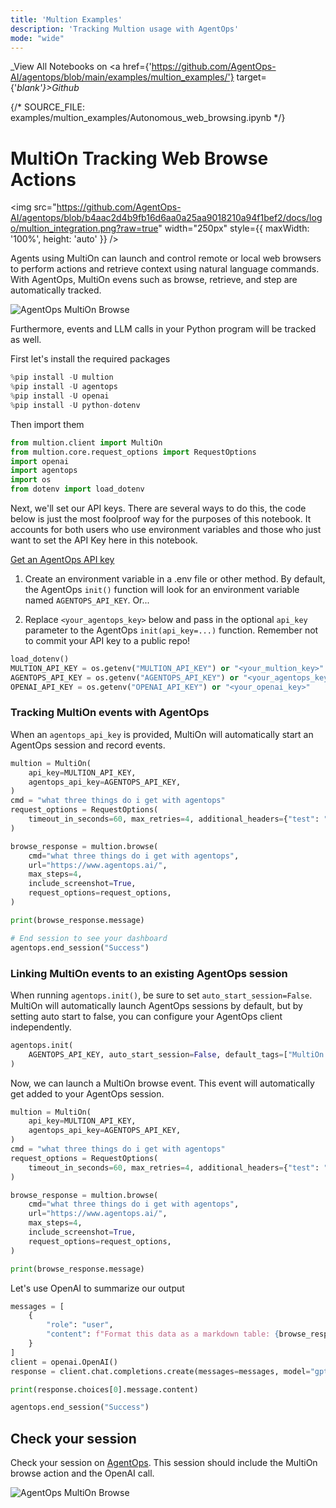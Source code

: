 ```yaml
---
title: 'Multion Examples'
description: 'Tracking Multion usage with AgentOps'
mode: "wide"
---
```


_View All Notebooks on <a href={'https://github.com/AgentOps-AI/agentops/blob/main/examples/multion_examples/'} target={'_blank'}>Github</a>_


{/*  SOURCE_FILE: examples/multion_examples/Autonomous_web_browsing.ipynb  */}

# MultiOn Tracking Web Browse Actions
<img src="https://github.com/AgentOps-AI/agentops/blob/b4aac2d4b9fb16d6aa0a25aa9018210a94f1bef2/docs/logo/multion_integration.png?raw=true" 
     width="250px" 
     style={{ maxWidth: '100%', height: 'auto' }} />
    
Agents using MultiOn can launch and control remote or local web browsers to perform actions and retrieve context using natural language commands. With AgentOps, MultiOn evens such as browse, retrieve, and step are automatically tracked.


![AgentOps MultiOn Browse](https://github.com/AgentOps-AI/agentops/blob/main/docs/images/agentops-multion-browse.gif?raw=true)

Furthermore, events and LLM calls in your Python program will be tracked as well.

First let's install the required packages


```python
%pip install -U multion
%pip install -U agentops
%pip install -U openai
%pip install -U python-dotenv
```

Then import them


```python
from multion.client import MultiOn
from multion.core.request_options import RequestOptions
import openai
import agentops
import os
from dotenv import load_dotenv
```

Next, we'll set our API keys. There are several ways to do this, the code below is just the most foolproof way for the purposes of this notebook. It accounts for both users who use environment variables and those who just want to set the API Key here in this notebook.

[Get an AgentOps API key](https://agentops.ai/settings/projects)

1. Create an environment variable in a .env file or other method. By default, the AgentOps `init()` function will look for an environment variable named `AGENTOPS_API_KEY`. Or...

2. Replace `<your_agentops_key>` below and pass in the optional `api_key` parameter to the AgentOps `init(api_key=...)` function. Remember not to commit your API key to a public repo!


```python
load_dotenv()
MULTION_API_KEY = os.getenv("MULTION_API_KEY") or "<your_multion_key>"
AGENTOPS_API_KEY = os.getenv("AGENTOPS_API_KEY") or "<your_agentops_key>"
OPENAI_API_KEY = os.getenv("OPENAI_API_KEY") or "<your_openai_key>"
```

### Tracking MultiOn events with AgentOps

When an `agentops_api_key` is provided, MultiOn will automatically start an AgentOps session and record events.


```python
multion = MultiOn(
    api_key=MULTION_API_KEY,
    agentops_api_key=AGENTOPS_API_KEY,
)
cmd = "what three things do i get with agentops"
request_options = RequestOptions(
    timeout_in_seconds=60, max_retries=4, additional_headers={"test": "ing"}
)

browse_response = multion.browse(
    cmd="what three things do i get with agentops",
    url="https://www.agentops.ai/",
    max_steps=4,
    include_screenshot=True,
    request_options=request_options,
)

print(browse_response.message)

# End session to see your dashboard
agentops.end_session("Success")
```

### Linking MultiOn events to an existing AgentOps session
When running `agentops.init()`, be sure to set `auto_start_session=False`. MultiOn will automatically launch AgentOps sessions by default, but by setting auto start to false, you can configure your AgentOps client independently.


```python
agentops.init(
    AGENTOPS_API_KEY, auto_start_session=False, default_tags=["MultiOn browse example"]
)
```

Now, we can launch a MultiOn browse event. This event will automatically get added to your AgentOps session.


```python
multion = MultiOn(
    api_key=MULTION_API_KEY,
    agentops_api_key=AGENTOPS_API_KEY,
)
cmd = "what three things do i get with agentops"
request_options = RequestOptions(
    timeout_in_seconds=60, max_retries=4, additional_headers={"test": "ing"}
)

browse_response = multion.browse(
    cmd="what three things do i get with agentops",
    url="https://www.agentops.ai/",
    max_steps=4,
    include_screenshot=True,
    request_options=request_options,
)

print(browse_response.message)
```

Let's use OpenAI to summarize our output


```python
messages = [
    {
        "role": "user",
        "content": f"Format this data as a markdown table: {browse_response.message}",
    }
]
client = openai.OpenAI()
response = client.chat.completions.create(messages=messages, model="gpt-3.5-turbo")

print(response.choices[0].message.content)
```


```python
agentops.end_session("Success")
```

## Check your session
Check your session on [AgentOps](https://app.agentops.ai). This session should include the MultiOn browse action and the OpenAI call.

![AgentOps MultiOn Browse](https://github.com/AgentOps-AI/agentops/blob/main/docs/images/agentops-multion-browse.gif?raw=true)

